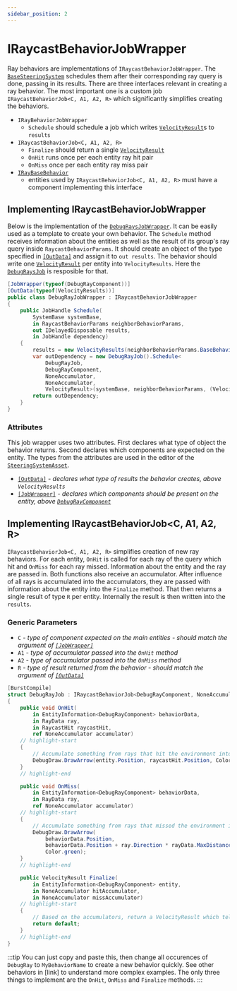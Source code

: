 ```yaml
---
sidebar_position: 2
---
```


# IRaycastBehaviorJobWrapper

Ray behaviors are implementations of `IRaycastBehaviorJobWrapper`. The [`BaseSteeringSystem`](/docs/documentation-core/base-system/BaseSteeringSystem) schedules them after their corresponding ray query is done, passing in its results. There are three interfaces relevant in creating a ray behavior. The most important one is a custom job `IRaycastBehaviorJob<C, A1, A2, R>` which significantly simplifies creating the behaviors. 

- `IRayBehaviorJobWrapper` 
    - `Schedule` should schedule a job which writes [`VelocityResult`](/docs/documentation-defaults/behaviors/VelocityResult)s to `results`
- `IRaycastBehaviorJob<C, A1, A2, R>` 
    - `Finalize` should return a single [`VelocityResult`](/docs/documentation-defaults/behaviors/VelocityResult)
    - `OnHit` runs once per each entity ray hit pair
    - `OnMiss` once per each entity ray miss pair
- [`IRayBaseBehavior`](/docs/documentation-core/components/IRayBaseBehavior) 
    - entities used by `IRaycastBehaviorJob<C, A1, A2, R>` must have a component implementing this interface

## Implementing IRaycastBehaviorJobWrapper

Below is the implementation of the [`DebugRaysJobWrapper`](/docs/documentation-defaults/behaviors/ray-behaviors/debug-rays). It can be easily used as a template to create your own behavior. The `Schedule` method receives information about the entities as well as the result of its group's ray query inside `RaycastBehaviorParams`. It should create an object of the type specified in [`[OutData]`](/docs/documentation-core/attributes#outdataattribute) and assign it to `out results`. The behavior should write one [`VelocityResult`](/docs/documentation-defaults/behaviors/VelocityResult) per entity into `VelocityResults`. Here the [`DebugRaysJob`](/docs/documentation-defaults/behaviors/ray-behaviors/debug-rays) is resposible for that.

```csharp title="DebugRayJobWrapper.cs"
[JobWrapper(typeof(DebugRayComponent))]
[OutData(typeof(VelocityResults))] 
public class DebugRayJobWrapper : IRaycastBehaviorJobWrapper
{
    public JobHandle Schedule(
        SystemBase systemBase,
        in RaycastBehaviorParams neighborBehaviorParams,
        out IDelayedDisposable results,
        in JobHandle dependency)
    {
        results = new VelocityResults(neighborBehaviorParams.BaseBehaviorParams.EntityCount);
        var outDependency = new DebugRayJob().Schedule<
            DebugRayJob, 
            DebugRayComponent, 
            NoneAccumulator, 
            NoneAccumulator, 
            VelocityResult>(systemBase, neighborBehaviorParams, (VelocityResults)results, 1, dependency);
        return outDependency;
    }
}
```

### Attributes

This job wrapper uses two attributes. First declares what type of object the behavior returns. Second declares which components are expected on the entity. The types from the attributes are used in the editor of the [`SteeringSystemAsset`](/docs/documentation-core/base-system/SteeringSystemAsset). 

- [`[OutData]`](/docs/documentation-core/attributes#outdataattribute) - *declares what type of results the behavior creates, above `VelocityResults`*
- [`[JobWrapper]`](/docs/documentation-core/attributes#jobwrapperattribute) - *declares which components should be present on the entity, above [`DebugRayComponent`](/docs/documentation-defaults/behaviors/ray-behaviors/debug-rays#debugrayscomponent)*

## Implementing IRaycastBehaviorJob\<C, A1, A2, R\>

`IRaycastBehaviorJob<C, A1, A2, R>` simplifies creation of new ray behaviors. For each entity, `OnHit` is called for each ray of the query which hit and `OnMiss` for each ray missed. Information about the entity and the ray are passed in. Both functions also receive an accumulator. After influence of all rays is accumulated into the accumulators, they are passed with information about the entity into the `Finalize` method. That then returns a single result of type `R` per entity. Internally the result is then written into the `results`. 

### Generic Parameters

- `C` - *type of component expected on the main entities - should match the argument of [`[JobWrapper]`](/docs/documentation-core/attributes#jobwrapperattribute)*
- `A1` - *type of accumulator passed into the `OnHit` method*
- `A2` - *type of accumulator passed into the `OnMiss` method*
- `R` - *type of result returned from the behavior - should match the argument of [`[OutData]`](/docs/documentation-core/attributes#outdataattribute)* 

```csharp title="DebugRayJobWrapper.cs"
[BurstCompile]
struct DebugRayJob : IRaycastBehaviorJob<DebugRayComponent, NoneAccumulator, NoneAccumulator, VelocityResult>
{
    public void OnHit(
        in EntityInformation<DebugRayComponent> behaviorData,
        in RayData ray,
        in RaycastHit raycastHit,
        ref NoneAccumulator accumulator)
    // highlight-start
    {
        // Accumulate something from rays that hit the environment into accumulator
        DebugDraw.DrawArrow(entity.Position, raycastHit.Position, Color.red);
    }
    // highlight-end

    public void OnMiss(
        in EntityInformation<DebugRayComponent> behaviorData, 
        in RayData ray, 
        ref NoneAccumulator accumulator)
    // highlight-start
    {
        // Accumulate something from rays that missed the environment into accumulator
        DebugDraw.DrawArrow(
            behaviorData.Position,
            behaviorData.Position + ray.Direction * rayData.MaxDistance, 
            Color.green);
    }
    // highlight-end

    public VelocityResult Finalize(
        in EntityInformation<DebugRayComponent> entity,
        in NoneAccumulator hitAccumulator,
        in NoneAccumulator missAccumulator)
    // highlight-start
    {
        // Based on the accumulators, return a VelocityResult which tells which way to go
        return default;
    }
    // highlight-end
}
```

:::tip
You can just copy and paste this, then change all occurences of `DebugRay` to `MyBehaviorName` to create a new behavior quickly. See other behaviors in [link] to understand more complex examples. The only three things to implement are the `OnHit`, `OnMiss` and `Finalize` methods.
:::